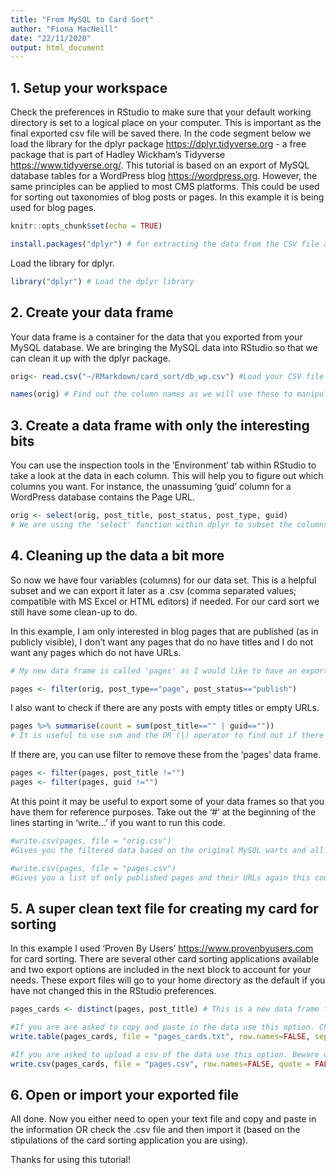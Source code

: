 ```yaml
---
title: "From MySQL to Card Sort"
author: "Fiona MacNeill"
date: "22/11/2020"
output: html_document
---
```


## 1. Setup your workspace

Check the preferences in RStudio to make sure that your default working directory is set to a logical place on your computer. This is important as the final exported csv file will be saved there. In the code segment below we load the library for the dplyr package <https://dplyr.tidyverse.org> - a free package that is part of Hadley Wickham's Tidyverse <https://www.tidyverse.org/>. This tutorial is based on an export of MySQL database tables for a WordPress blog <https://wordpress.org>. However, the same principles can be applied to most CMS platforms. This could be used for sorting out taxonomies of blog posts or pages. In this example it is being used for blog pages.

```r

knitr::opts_chunk$set(echo = TRUE)

install.packages("dplyr") # for extracting the data from the CSV file and filtering the data

```

Load the library for dplyr.

```r

library("dplyr") # Load the dplyr library

```


## 2. Create your data frame

Your data frame is a container for the data that you exported from your MySQL database. We are bringing the MySQL data into RStudio so that we can clean it up with the dplyr package.

```r

orig<- read.csv("~/RMarkdown/card_sort/db_wp.csv") #Load your CSV file here. Replace 'db_wp.csv' with your own filename.

names(orig) # Find out the column names as we will use these to manipulate the data

```
## 3. Create a data frame with only the interesting bits

You can use the inspection tools in the 'Environment' tab within RStudio to take a look at the data in each column. This will help you to figure out which columns you want. For instance, the unassuming 'guid' column for a WordPress database contains the Page URL.

```r

orig <- select(orig, post_title, post_status, post_type, guid) 
# We are using the 'select' function within dplyr to subset the columns.

```

## 4. Cleaning up the data a bit more

So now we have four variables (columns) for our data set. This is a helpful subset and we can export it later as a .csv (comma separated values; compatible with MS Excel or HTML editors) if needed. For our card sort we still have some clean-up to do.

In this example, I am only interested in blog pages that are published (as in publicly visible), I don't want any pages that do no have titles and I do not want any pages which do not have URLs.

```r

# My new data frame is called 'pages' as I would like to have an exportable list of pages with their URLs.

pages <- filter(orig, post_type=="page", post_status=="publish")

```

I also want to check if there are any posts with empty titles or empty URLs.

```r

pages %>% summarise(count = sum(post_title=="" | guid=="")) 
# It is useful to use sum and the OR (|) operator to find out if there are any pages without titles or URLs (the 'guid' column)

```
If there are, you can use filter to remove these from the 'pages' data frame.

```r

pages <- filter(pages, post_title !="")
pages <- filter(pages, guid !="")

```

At this point it may be useful to export some of your data frames so that you have them for reference purposes. Take out the '#' at the beginning of the lines starting in 'write...' if you want to run this code.

```r
#write.csv(pages, file = "orig.csv") 
#Gives you the filtered data based on the original MySQL warts and all. Could be useful for finding duplicate pages and posts, including dead links.

#write.csv(pages, file = "pages.csv") 
#Gives you a list of only published pages and their URLs again this could be helpful for finding duplicate pages.

```

## 5. A super clean text file for creating my card for sorting

In this example I used 'Proven By Users' <https://www.provenbyusers.com> for card sorting. There are several other card sorting applications available and two export options are included in the next block to account for your needs. These export files will go to your home directory as the default if you have not changed this in the RStudio preferences.

```r

pages_cards <- distinct(pages, post_title) # This is a new data frame for the purposes of making cards for the sort only. The 'distinct' function removes any duplicate pages from the list.

#If you are are asked to copy and paste in the data use this option. Check your home folder/directory on your computer if you cannot find the export.
write.table(pages_cards, file = "pages_cards.txt", row.names=FALSE, sep="\t", quote = FALSE)

#If you are asked to upload a csv of the data use this option. Beware of page titles featuring commas with this method!
write.csv(pages_cards, file = "pages.csv", row.names=FALSE, quote = FALSE)

```

## 6. Open or import your exported file

All done. Now you either need to open your text file and copy and paste in the information OR check the .csv file and then import it (based on the stipulations of the card sorting application you are using).

Thanks for using this tutorial!